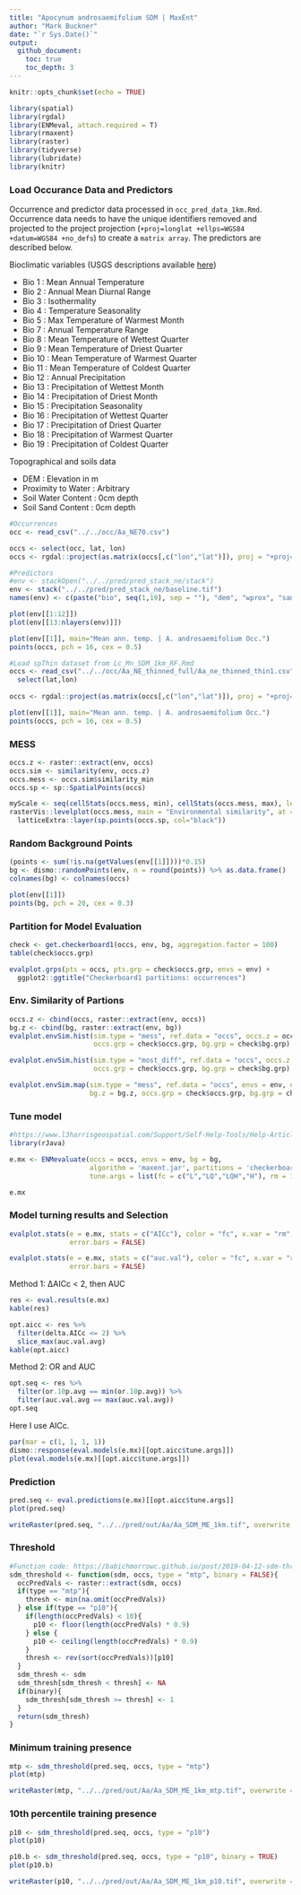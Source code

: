 ```yaml
---
title: "Apocynum androsaemifolium SDM | MaxEnt"
author: "Mark Buckner"
date: "`r Sys.Date()`"
output: 
  github_document:
    toc: true
    toc_depth: 3
---
```


```r
knitr::opts_chunk$set(echo = TRUE)
```

```r
library(spatial)
library(rgdal)
library(ENMeval, attach.required = T)
library(rmaxent)
library(raster)
library(tidyverse)
library(lubridate)
library(knitr)
```

### Load Occurance Data and Predictors

Occurrence and predictor data processed in `occ_pred_data_1km.Rmd`. Occurrence data needs to have the unique identifiers removed and projected to the project projection (`+proj=longlat +ellps=WGS84 +datum=WGS84 +no_defs`) to create a `matrix array`. The predictors are described below.

Bioclimatic variables (USGS descriptions available [here](https://pubs.usgs.gov/ds/691/ds691.pdf))

 - Bio 1 : Mean Annual Temperature
 - Bio 2 : Annual Mean Diurnal Range
 - Bio 3 : Isothermality 
 - Bio 4 : Temperature Seasonality
 - Bio 5 : Max Temperature of Warmest Month
 - Bio 7 : Annual Temperature Range
 - Bio 8 : Mean Temperature of Wettest Quarter
 - Bio 9 : Mean Temperature of Driest Quarter
 - Bio 10 : Mean Temperature of Warmest Quarter
 - Bio 11 : Mean Temperature of Coldest Quarter
 - Bio 12 : Annual Precipitation
 - Bio 13 : Precipitation of Wettest Month
 - Bio 14 : Precipitation of Driest Month
 - Bio 15 : Precipitation Seasonality
 - Bio 16 : Precipitation of Wettest Quarter
 - Bio 17 : Precipitation of Driest Quarter
 - Bio 18 : Precipitation of Warmest Quarter
 - Bio 19 : Precipitation of Coldest Quarter
 
Topographical and soils data

 - DEM : Elevation in m
 - Proximity to Water : Arbitrary 
 - Soil Water Content : 0cm depth
 - Soil Sand Content : 0cm depth

```r
#Occurrences
occ <- read_csv("../../occ/Aa_NE70.csv")

occs <- select(occ, lat, lon)
occs <- rgdal::project(as.matrix(occs[,c("lon","lat")]), proj = "+proj=longlat +ellps=WGS84 +datum=WGS84 +no_defs")

#Predictors
#env <- stackOpen("../../pred/pred_stack_ne/stack")
env <- stack("../../pred/pred_stack_ne/baseline.tif")
names(env) <- c(paste("bio", seq(1,19), sep = ""), "dem", "wprox", "sand", "h20")

plot(env[[1:12]])
plot(env[[13:nlayers(env)]])

plot(env[[1]], main="Mean ann. temp. | A. androsaemifolium Occ.")
points(occs, pch = 16, cex = 0.5)

#Load spThin dataset from Lc_Mn_SDM_1km_RF.Rmd
occs <- read_csv("../../occ/Aa_NE_thinned_full/Aa_ne_thinned_thin1.csv") %>% 
  select(lat,lon)
  
occs <- rgdal::project(as.matrix(occs[,c("lon","lat")]), proj = "+proj=longlat +ellps=WGS84 +datum=WGS84 +no_defs")

plot(env[[1]], main="Mean ann. temp. | A. androsaemifolium Occ.")
points(occs, pch = 16, cex = 0.5)
```

### MESS

```r
occs.z <- raster::extract(env, occs)
occs.sim <- similarity(env, occs.z)
occs.mess <- occs.sim$similarity_min
occs.sp <- sp::SpatialPoints(occs)

myScale <- seq(cellStats(occs.mess, min), cellStats(occs.mess, max), length.out = 100)
rasterVis::levelplot(occs.mess, main = "Environmental similarity", at = myScale, margin = FALSE) + 
  latticeExtra::layer(sp.points(occs.sp, col="black"))
```

### Random Background Points

```r
(points <- sum(!is.na(getValues(env[[1]])))*0.15)
bg <- dismo::randomPoints(env, n = round(points)) %>% as.data.frame()
colnames(bg) <- colnames(occs)

plot(env[[1]])
points(bg, pch = 20, cex = 0.3)
```

### Partition for Model Evaluation

```r
check <- get.checkerboard1(occs, env, bg, aggregation.factor = 100)
table(check$occs.grp)

evalplot.grps(pts = occs, pts.grp = check$occs.grp, envs = env) + 
  ggplot2::ggtitle("Checkerboard1 partitions: occurrences")
```


### Env. Similarity of Partions

```r
occs.z <- cbind(occs, raster::extract(env, occs))
bg.z <- cbind(bg, raster::extract(env, bg))
evalplot.envSim.hist(sim.type = "mess", ref.data = "occs", occs.z = occs.z, bg.z = bg.z, 
                     occs.grp = check$occs.grp, bg.grp = check$bg.grp)

evalplot.envSim.hist(sim.type = "most_diff", ref.data = "occs", occs.z = occs.z, bg.z = bg.z, 
                     occs.grp = check$occs.grp, bg.grp = check$bg.grp)

evalplot.envSim.map(sim.type = "mess", ref.data = "occs", envs = env, occs.z = occs.z, 
                    bg.z = bg.z, occs.grp = check$occs.grp, bg.grp = check$bg.grp, bb.buf = 7)
```

### Tune model

```r
#https://www.l3harrisgeospatial.com/Support/Self-Help-Tools/Help-Articles/Help-Articles-Detail/ArtMID/10220/ArticleID/23780/macOS-Catalina-1015-ENVIIDL-and-Legacy-Java-6-Dependencies
library(rJava)

e.mx <- ENMevaluate(occs = occs, envs = env, bg = bg, 
                    algorithm = 'maxent.jar', partitions = 'checkerboard1', parallel = TRUE, 
                    tune.args = list(fc = c("L","LQ","LQH","H"), rm = 1:5))

e.mx
```

### Model turning results and Selection

```r
evalplot.stats(e = e.mx, stats = c("AICc"), color = "fc", x.var = "rm", 
               error.bars = FALSE)

evalplot.stats(e = e.mx, stats = c("auc.val"), color = "fc", x.var = "rm", 
               error.bars = FALSE)
```
Method 1: ∆AICc < 2, then AUC

```r
res <- eval.results(e.mx)
kable(res)

opt.aicc <- res %>% 
  filter(delta.AICc <= 2) %>% 
  slice_max(auc.val.avg)
kable(opt.aicc)
```

Method 2: OR and AUC

```r
opt.seq <- res %>% 
  filter(or.10p.avg == min(or.10p.avg)) %>% 
  filter(auc.val.avg == max(auc.val.avg))
opt.seq
```

Here I use AICc.

```r
par(mar = c(1, 1, 1, 1)) 
dismo::response(eval.models(e.mx)[[opt.aicc$tune.args]])
plot(eval.models(e.mx)[[opt.aicc$tune.args]])
```

### Prediction

```r
pred.seq <- eval.predictions(e.mx)[[opt.aicc$tune.args]]
plot(pred.seq)

writeRaster(pred.seq, "../../pred/out/Aa/Aa_SDM_ME_1km.tif", overwrite = TRUE)
```

### Threshold

```r
#Function code: https://babichmorrowc.github.io/post/2019-04-12-sdm-threshold/
sdm_threshold <- function(sdm, occs, type = "mtp", binary = FALSE){
  occPredVals <- raster::extract(sdm, occs)
  if(type == "mtp"){
    thresh <- min(na.omit(occPredVals))
  } else if(type == "p10"){
    if(length(occPredVals) < 10){
      p10 <- floor(length(occPredVals) * 0.9)
    } else {
      p10 <- ceiling(length(occPredVals) * 0.9)
    }
    thresh <- rev(sort(occPredVals))[p10]
  }
  sdm_thresh <- sdm
  sdm_thresh[sdm_thresh < thresh] <- NA
  if(binary){
    sdm_thresh[sdm_thresh >= thresh] <- 1
  }
  return(sdm_thresh)
}
```

### Minimum training presence 

```r
mtp <- sdm_threshold(pred.seq, occs, type = "mtp")
plot(mtp)

writeRaster(mtp, "../../pred/out/Aa/Aa_SDM_ME_1km_mtp.tif", overwrite = TRUE)
```

### 10th percentile training presence

```r
p10 <- sdm_threshold(pred.seq, occs, type = "p10")
plot(p10)

p10.b <- sdm_threshold(pred.seq, occs, type = "p10", binary = TRUE)
plot(p10.b)

writeRaster(p10, "../../pred/out/Aa/Aa_SDM_ME_1km_p10.tif", overwrite = TRUE)
```



